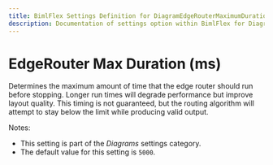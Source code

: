 ```yaml
---
title: BimlFlex Settings Definition for DiagramEdgeRouterMaximumDuration
description: Documentation of settings option within BimlFlex for DiagramEdgeRouterMaximumDuration
---
```

<head>
  <meta name="varigenceProduct" content="BimlFlex"></meta>
  <meta name="varigenceArticleType" content="Reference"></meta>
</head>

# EdgeRouter Max Duration (ms)

Determines the maximum amount of time that the edge router should run before stopping. Longer run times will degrade performance but improve layout quality. This timing is not guaranteed, but the routing algorithm will attempt to stay below the limit while producing valid output.

Notes:

* This setting is part of the *Diagrams* settings category.
* The default value for this setting is `5000`.
